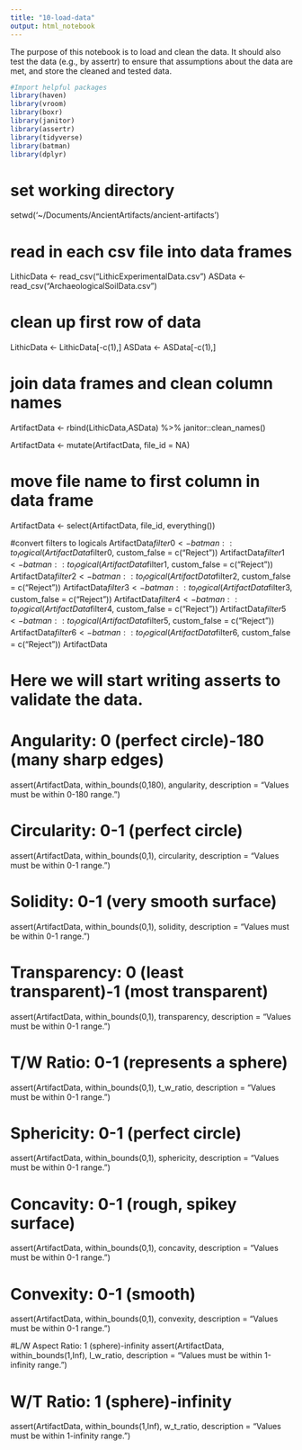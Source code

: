 ```yaml
---
title: "10-load-data"
output: html_notebook
---
```


The purpose of this notebook is to load and clean the data.  It should also test the data (e.g., by assertr) to ensure that assumptions about the data are met, and store the cleaned and tested data.

```r
#Import helpful packages
library(haven)
library(vroom)
library(boxr)
library(janitor)
library(assertr)
library(tidyverse)
library(batman)
library(dplyr)
```
# set working directory
setwd('~/Documents/AncientArtifacts/ancient-artifacts')

# read in each csv file into data frames
LithicData <- read_csv("LithicExperimentalData.csv")
ASData <- read_csv("ArchaeologicalSoilData.csv")

# clean up first row of data
LithicData <- LithicData[-c(1),]
ASData <- ASData[-c(1),]

# join data frames and clean column names
ArtifactData <- rbind(LithicData,ASData) %>%
  janitor::clean_names() 
 
ArtifactData <- mutate(ArtifactData, file_id = NA)

# move file name to first column in data frame
ArtifactData <- select(ArtifactData, file_id, everything())

#convert filters to logicals
ArtifactData$filter0 <- batman::to_logical(ArtifactData$filter0, custom_false = c("Reject"))
ArtifactData$filter1 <- batman::to_logical(ArtifactData$filter1, custom_false = c("Reject"))
ArtifactData$filter2 <- batman::to_logical(ArtifactData$filter2, custom_false = c("Reject"))
ArtifactData$filter3 <- batman::to_logical(ArtifactData$filter3, custom_false = c("Reject"))
ArtifactData$filter4 <- batman::to_logical(ArtifactData$filter4, custom_false = c("Reject"))
ArtifactData$filter5 <- batman::to_logical(ArtifactData$filter5, custom_false = c("Reject"))
ArtifactData$filter6 <- batman::to_logical(ArtifactData$filter6, custom_false = c("Reject"))
ArtifactData

# Here we will start writing asserts to validate the data.

# Angularity: 0 (perfect circle)-180 (many sharp edges)
assert(ArtifactData, within_bounds(0,180), angularity, 
       description = "Values must be within 0-180 range.")

# Circularity: 0-1 (perfect circle)
assert(ArtifactData, within_bounds(0,1), circularity,
       description = "Values must be within 0-1 range.")

# Solidity: 0-1 (very smooth surface)
assert(ArtifactData, within_bounds(0,1), solidity,
       description = "Values must be within 0-1 range.")

# Transparency: 0 (least transparent)-1 (most transparent)
assert(ArtifactData, within_bounds(0,1), transparency,
       description = "Values must be within 0-1 range.")

# T/W Ratio: 0-1 (represents a sphere)
assert(ArtifactData, within_bounds(0,1), t_w_ratio,
       description = "Values must be within 0-1 range.")

# Sphericity: 0-1 (perfect circle)
assert(ArtifactData, within_bounds(0,1), sphericity,
       description = "Values must be within 0-1 range.")

# Concavity: 0-1 (rough, spikey surface)
assert(ArtifactData, within_bounds(0,1), concavity,
       description = "Values must be within 0-1 range.")

# Convexity: 0-1 (smooth)
assert(ArtifactData, within_bounds(0,1), convexity,
       description = "Values must be within 0-1 range.")

#L/W Aspect Ratio: 1 (sphere)-infinity
assert(ArtifactData, within_bounds(1,Inf), l_w_ratio,
       description = "Values must be within 1-infinity range.")

# W/T Ratio: 1 (sphere)-infinity
assert(ArtifactData, within_bounds(1,Inf), w_t_ratio,
       description = "Values must be within 1-infinity range.")
